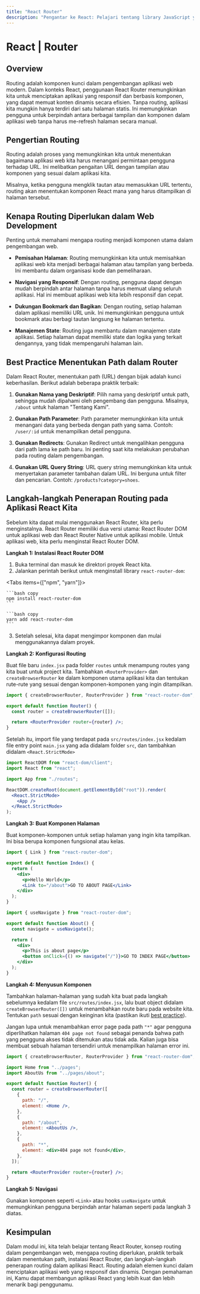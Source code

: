 ```yaml
---
title: "React Router"
description: "Pengantar ke React: Pelajari tentang library JavaScript yang populer untuk membuat antarmuka pengguna yang interaktif dan responsif."
---
```



# React | Router

## Overview

Routing adalah komponen kunci dalam pengembangan aplikasi web modern. Dalam konteks React, penggunaan React Router memungkinkan kita untuk menciptakan aplikasi yang responsif dan berbasis komponen, yang dapat memuat konten dinamis secara efisien. Tanpa routing, aplikasi kita mungkin hanya terdiri dari satu halaman statis. Ini memungkinkan pengguna untuk berpindah antara berbagai tampilan dan komponen dalam aplikasi web tanpa harus me-refresh halaman secara manual.

## Pengertian Routing

Routing adalah proses yang memungkinkan kita untuk menentukan bagaimana aplikasi web kita harus menangani permintaan pengguna terhadap URL. Ini melibatkan pengaitan URL dengan tampilan atau komponen yang sesuai dalam aplikasi kita.

Misalnya, ketika pengguna mengklik tautan atau memasukkan URL tertentu, routing akan menentukan komponen React mana yang harus ditampilkan di halaman tersebut.

## Kenapa Routing Diperlukan dalam Web Development

Penting untuk memahami mengapa routing menjadi komponen utama dalam pengembangan web.

- **Pemisahan Halaman**:
  Routing memungkinkan kita untuk memisahkan aplikasi web kita menjadi berbagai halaman atau tampilan yang berbeda. Ini membantu dalam organisasi kode dan pemeliharaan.

- **Navigasi yang Responsif**:
  Dengan routing, pengguna dapat dengan mudah berpindah antar halaman tanpa harus memuat ulang seluruh aplikasi. Hal ini membuat aplikasi web kita lebih responsif dan cepat.

- **Dukungan Bookmark dan Bagikan**:
  Dengan routing, setiap halaman dalam aplikasi memiliki URL unik. Ini memungkinkan pengguna untuk bookmark atau berbagi tautan langsung ke halaman tertentu.

- **Manajemen State**:
  Routing juga membantu dalam manajemen state aplikasi. Setiap halaman dapat memiliki state dan logika yang terkait dengannya, yang tidak mempengaruhi halaman lain.

## Best Practice Menentukan Path dalam Router

Dalam React Router, menentukan path (URL) dengan bijak adalah kunci keberhasilan. Berikut adalah beberapa praktik terbaik:

1. **Gunakan Nama yang Deskriptif**:
   Pilih nama yang deskriptif untuk path, sehingga mudah dipahami oleh pengembang dan pengguna. Misalnya, `/about` untuk halaman "Tentang Kami".

2. **Gunakan Path Parameter**:
   Path parameter memungkinkan kita untuk menangani data yang berbeda dengan path yang sama. Contoh: `/user/:id` untuk menampilkan detail pengguna.

3. **Gunakan Redirects**:
   Gunakan Redirect untuk mengalihkan pengguna dari path lama ke path baru. Ini penting saat kita melakukan perubahan pada routing dalam pengembangan.

4. **Gunakan URL Query String**:
   URL query string memungkinkan kita untuk menyertakan parameter tambahan dalam URL. Ini berguna untuk filter dan pencarian. Contoh: `/products?category=shoes`.

## Langkah-langkah Penerapan Routing pada Aplikasi React Kita

Sebelum kita dapat mulai menggunakan React Router, kita perlu menginstalnya. React Router memiliki dua versi utama: React Router DOM untuk aplikasi web dan React Router Native untuk aplikasi mobile. Untuk aplikasi web, kita perlu menginstal React Router DOM.

**Langkah 1: Instalasi React Router DOM**

1.  Buka terminal dan masuk ke direktori proyek React kita.
2.  Jalankan perintah berikut untuk menginstall library `react-router-dom`:

<Tabs items={["npm", "yarn"]}>
  <Tab>

    ```bash copy
    npm install react-router-dom
    ```

  </Tab>
  <Tab>

    ```bash copy
    yarn add react-router-dom
    ```

  </Tab>
</Tabs>

3. Setelah selesai, kita dapat mengimpor komponen dan mulai menggunakannya dalam proyek.

**Langkah 2: Konfigurasi Routing**

Buat file baru `index.jsx` pada folder `routes` untuk menampung routes yang kita buat untuk project kita. Tambahkan `<RouterProvider>` dan `createBrowserRouter` ke dalam komponen utama aplikasi kita dan tentukan rute-rute yang sesuai dengan komponen-komponen yang ingin ditampilkan.

```jsx copy showLineNumbers filename="src/routes/index.jsx"
import { createBrowserRouter, RouterProvider } from "react-router-dom";

export default function Router() {
  const router = createBrowserRouter([]);

  return <RouterProvider router={router} />;
}
```

Setelah itu, import file yang terdapat pada `src/routes/index.jsx` kedalam file entry point `main.jsx` yang ada didalam folder `src`, dan tambahkan didalam `<React.StrictMode>`

```jsx copy showLineNumbers filename="src/main.jsx" {4,8}
import ReactDOM from "react-dom/client";
import React from "react";

import App from "./routes";

ReactDOM.createRoot(document.getElementById("root")).render(
  <React.StrictMode>
    <App />
  </React.StrictMode>
);
```

**Langkah 3: Buat Komponen Halaman**

Buat komponen-komponen untuk setiap halaman yang ingin kita tampilkan. Ini bisa berupa komponen fungsional atau kelas.

```jsx copy showLineNumbers filename="src/pages/index.jsx"
import { Link } from "react-router-dom";

export default function Index() {
  return (
    <div>
      <p>Hello World</p>
      <Link to="/about">GO TO ABOUT PAGE</Link>
    </div>
  );
}
```

```jsx copy showLineNumbers filename="src/pages/about.jsx"
import { useNavigate } from "react-router-dom";

export default function About() {
  const navigate = useNavigate();

  return (
    <div>
      <p>This is about page</p>
      <button onClick={() => navigate("/")}>GO TO INDEX PAGE</button>
    </div>
  );
}
```

**Langkah 4: Menyusun Komponen**

Tambahkan halaman-halaman yang sudah kita buat pada langkah sebelumnya kedalam file `src/routes/index.jsx`, lalu buat object didalam `createBrowserRouter([])` untuk menambahkan route baru pada website kita. Tentukan `path` sesuai dengan keinginan kita (pastikan ikuti [best practice](#best-practice-menentukan-path-dalam-router)).

Jangan lupa untuk menambahkan error page pada path `"*"` agar pengguna diperlihatkan halaman `404 page not found` sebagai penanda bahwa path yang pengguna akses tidak ditemukan atau tidak ada. Kalian juga bisa membuat sebuah halaman tersendiri untuk menampilkan halaman error ini.

```jsx copy showLineNumbers filename="src/routes/index.jsx" {3-4,8-19}
import { createBrowserRouter, RouterProvider } from "react-router-dom";

import Home from "../pages";
import AboutUs from "../pages/about";

export default function Router() {
  const router = createBrowserRouter([
    {
      path: "/",
      element: <Home />,
    },
    {
      path: "/about",
      element: <AboutUs />,
    },
    {
      path: "*",
      element: <div>404 page not found</div>,
    },
  ]);

  return <RouterProvider router={router} />;
}
```

**Langkah 5: Navigasi**

Gunakan komponen seperti `<Link>` atau hooks `useNavigate` untuk memungkinkan pengguna berpindah antar halaman seperti pada langkah 3 diatas.

## Kesimpulan

Dalam modul ini, kita telah belajar tentang React Router, konsep routing dalam pengembangan web, mengapa routing diperlukan, praktik terbaik dalam menentukan path, instalasi React Router, dan langkah-langkah penerapan routing dalam aplikasi React. Routing adalah elemen kunci dalam menciptakan aplikasi web yang responsif dan dinamis. Dengan pemahaman ini, Kamu dapat membangun aplikasi React yang lebih kuat dan lebih menarik bagi penggunamu.
